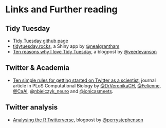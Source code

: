 # Links and Further reading

## Tidy Tuesday

- [Tidy Tuesday github page](https://github.com/rfordatascience/tidytuesday)
- [tidytuesday.rocks](https://nsgrantham.shinyapps.io/tidytuesdayrocks/), a Shiny app by [\@nealgrantham](https://twitter.com/nsgrantham)
- [Ten reasons why I love Tidy Tuesday](https://surroundedbydata.netlify.com/post/tidy-tuesday/), a blogpost by [\@veerlevanson](https://twitter.com/veerlevanson)

## Twitter & Academia

- [Ten simple rules for getting started on Twitter as a scientist]( https://journals.plos.org/ploscompbiol/article?id=10.1371/journal.pcbi.1007513){target="_blank"}, journal article in PLoS Computational Biology by [\@DrVeronikaCH](https://twitter.com/DrVeronikaCH){target="_blank"}, [\@Felienne](https://twitter.com/Felienne){target="_blank"}, [\@CaAl](https://twitter.com/CaAl){target="_blank"}, [\@nbielczyk_neuro](https://twitter.com/nbielczyk_neuro){target="_blank"} and [\@ionicasmeets](https://twitter.com/ionicasmeets){target="_blank"}.


## Twitter analysis

- [Analysing the R Twitterverse](https://perrystephenson.me/2018/08/11/analysing-the-r-twitterverse/){target="_blank"}, blogpost by [\@perrystephenson](https://twitter.com/perrystephenson){target="_blank"}

